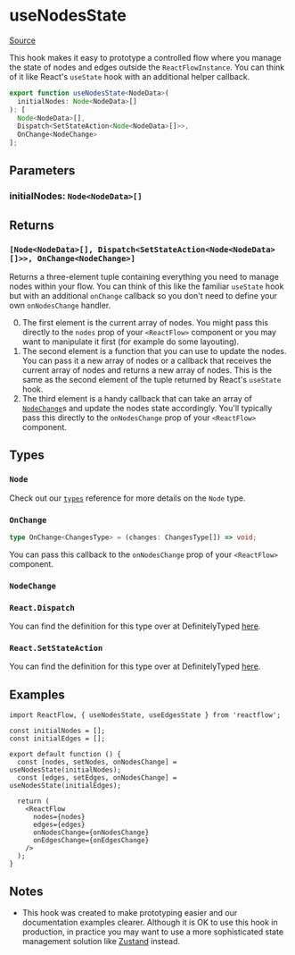 # useNodesState

[Source](https://github.com/wbkd/react-flow/blob/6d9585c1a62bf549298c83ad5f2dcd6216a5b8eb/packages/core/src/hooks/useNodesEdgesState.ts)

This hook makes it easy to prototype a controlled flow where you manage the
state of nodes and edges outside the `ReactFlowInstance`. You can think of it
like React's `useState` hook with an additional helper callback.

```ts
export function useNodesState<NodeData>(
  initialNodes: Node<NodeData>[]
): [
  Node<NodeData>[],
  Dispatch<SetStateAction<Node<NodeData>[]>>,
  OnChange<NodeChange>
];
```

## Parameters

### initialNodes: `Node<NodeData>[]`

## Returns

### `[Node<NodeData>[], Dispatch<SetStateAction<Node<NodeData>[]>>, OnChange<NodeChange>]`

Returns a three-element tuple containing everything you need to manage nodes
within your flow. You can think of this like the familiar `useState` hook but
with an additional `onChange` callback so you don't need to define your own
`onNodesChange` handler.

0. The first element is the current array of nodes. You might pass this directly
   to the `nodes` prop of your `<ReactFlow>` component or you may want to
   manipulate it first (for example do some layouting).
1. The second element is a function that you can use to update the nodes. You can
   pass it a new array of nodes or a callback that receives the current array of
   nodes and returns a new array of nodes. This is the same as the second element
   of the tuple returned by React's `useState` hook.
2. The third element is a handy callback that can take an array of
   [`NodeChange`](../types/node-change)s and update the nodes state accordingly.
   You'll typically pass this directly to the `onNodesChange` prop of your
   `<ReactFlow>` component.

## Types

### `Node`

Check out our [`types`](../types) reference for more details on
the `Node` type.

### `OnChange`

```ts
type OnChange<ChangesType> = (changes: ChangesType[]) => void;
```

You can pass this callback to the `onNodesChange` prop of your `<ReactFlow>`
component.

### `NodeChange`

### `React.Dispatch`

You can find the definition for this type over at DefinitelyTyped
[here](https://github.com/DefinitelyTyped/DefinitelyTyped/blob/bdd784f597ef151da8659762300621686969470d/types/react/v17/index.d.ts#L882C17-L882C17).

### `React.SetStateAction`

You can find the definition for this type over at DefinitelyTyped
[here](https://github.com/DefinitelyTyped/DefinitelyTyped/blob/bdd784f597ef151da8659762300621686969470d/types/react/v17/index.d.ts#L879).

## Examples

```tsx
import ReactFlow, { useNodesState, useEdgesState } from 'reactflow';

const initialNodes = [];
const initialEdges = [];

export default function () {
  const [nodes, setNodes, onNodesChange] = useNodesState(initialNodes);
  const [edges, setEdges, onNodesChange] = useNodesState(initialEdges);

  return (
    <ReactFlow
      nodes={nodes}
      edges={edges}
      onNodesChange={onNodesChange}
      onEdgesChange={onEdgesChange}
    />
  );
}
```

## Notes

- This hook was created to make prototyping easier and our documentation
  examples clearer. Although it is OK to use this hook in production, in
  practice you may want to use a more sophisticated state management solution
  like [Zustand](https://reactflow.dev/docs/guides/state-management/) instead.
